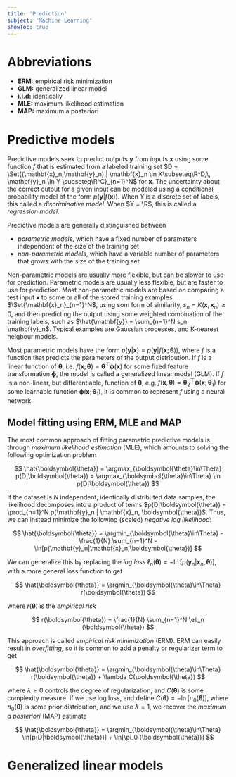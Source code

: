 ```yaml
---
title: 'Prediction'
subject: 'Machine Learning'
showToc: true
---
```


# Abbreviations
- **ERM:** empirical risk minimization
- **GLM:** generalized linear model
- **i.i.d:** identically
- **MLE:** maximum likelihood estimation
- **MAP:** maximum a posteriori

# Predictive models

Predictive models seek to predict outputs $\mathbf{y}$ from inputs $\mathbf{x}$ using some function $f$ that is estimated from a labeled training set $D = \Set{(\mathbf{x}_n,\mathbf{y}_n) | \mathbf{x}_n \in X\subseteq\R^D,\, \mathbf{y}_n \in Y \subseteq\R^C}_{n=1}^N$ for $\mathbf{x}$. The uncertainty about the correct output for a given input can be modeled using a conditional probability model of the form $p(\mathbf{y}|f(\mathbf{x}))$. When $Y$ is a discrete set of labels, this called a *discriminative model*. When $Y = \R$, this is called a *regression model*.

Predictive models are generally distinguished between 
- *parametric models*, which have a fixed number of parameters independent of the size of the training set
- *non-parametric models*, which have a variable number of parameters that grows with the size of the training set

Non-parametric models are usually more flexible, but can be slower to use for prediction. Parametric models are usually less flexible, but are faster to use for prediction. Most non-parametric models are based on comparing a test input $\mathbf{x}$ to some or all of the stored training examples $\Set{\mathbf{x}_n}_{n=1}^N$, using som form of similarity, $s_n = K(\mathbf{x}, \mathbf{x}_n) \geq 0$, and then predicting the output using some weighted combination of the training labels, such as $\hat{\mathbf{y}} = \sum_{n=1}^N s_n \mathbf{y}_n$. Typical examples are Gaussian processes, and K-nearest neigbour models.

Most parametric models have the form $p(\mathbf{y}|\mathbf{x}) = p(\mathbf{y}|f(\mathbf{x};\boldsymbol{\theta}))$, where $f$ is a function that predicts the parameters of the output distribution. If $f$ is a linear function of $\boldsymbol{\theta}$, i.e. $f(\mathbf{x}; \boldsymbol{\theta}) = \boldsymbol{\theta}^\top \boldsymbol{\phi}(\mathbf{x})$ for some fixed feature transformation $\boldsymbol{\phi}$, the model is called a generalized linear model (GLM). If $f$ is a non-linear, but differentiable, function of $\boldsymbol{\theta}$, e.g. $f(\mathbf{x},\boldsymbol{\theta}) = \boldsymbol{\theta}_2^\top \boldsymbol{\phi}(\mathbf{x};\boldsymbol{\theta}_1)$ for some learnable function $\boldsymbol{\phi}(\mathbf{x};\boldsymbol{\theta}_1)$, it is common to represent $f$ using a neural network.

## Model fitting using ERM, MLE and MAP

The most common approach of fitting parametric predictive models is through *maximum likelihood estimation* (MLE), which amounts to solving the following optimization problem 

$$
  \hat{\boldsymbol{\theta}} = \argmax_{\boldsymbol{\theta}\in\Theta} p(D|\boldsymbol{\theta}) = \argmax_{\boldsymbol{\theta}\in\Theta} \ln p(D|\boldsymbol{\theta})
$$

If the dataset is $N$ independent, identically distributed data samples, the likelihood decomposes into a product of terms $p(D|\boldsymbol{\theta}) = \prod_{n=1}^N p(\mathbf{y}_n | \mathbf{x}_n, \boldsymbol{\theta})$. Thus, we can instead minimize the following (scaled) *negative log likelihood*:

$$
  \hat{\boldsymbol{\theta}} = \argmin_{\boldsymbol{\theta}\in\Theta} -\frac{1}{N} \sum_{n=1}^N -\ln[p(\mathbf{y}_n|\mathbf{x}_n,\boldsymbol{\theta})]
$$

We can generalize this by replacing the *log loss* $\ell_n (\boldsymbol{\theta}) = -\ln[p(\mathbf{y}_n | \mathbf{x}_n,\boldsymbol{\theta})]$, with a more general loss function to get

$$
  \hat{\boldsymbol{\theta}} = \argmin_{\boldsymbol{\theta}\in\Theta} r(\boldsymbol{\theta})
$$

where $r(\boldsymbol{\theta})$ is the *empirical risk*

$$
  r(\boldsymbol{\theta}) = \frac{1}{N} \sum_{n=1}^N \ell_n (\boldsymbol{\theta})
$$

This approach is called *empirical risk minimization* (ERM). ERM can easily result in *overfitting*, so it is common to add a penalty or regularizer term to get

$$
  \hat{\boldsymbol{\theta}} = \argmin_{\boldsymbol{\theta}\in\Theta} r(\boldsymbol{\theta}) + \lambda C(\boldsymbol{\theta})
$$

where $\lambda\geq 0$ controls the degree of regularization, and $C(\boldsymbol{\theta})$ is some complexity measure. If we use log loss, and define $C(\boldsymbol{\theta}) = -\ln[\pi_0 (\boldsymbol{\theta})]$, where $\pi_0 (\boldsymbol{\theta})$ is some prior distribution, and we use $\lambda = 1$, we recover the *maximum a posteriori* (MAP) estimate

$$
  \hat{\boldsymbol{\theta}} = \argmin_{\boldsymbol{\theta}\in\Theta} \ln[p(D|\boldsymbol{\theta})] + \ln[\pi_0 (\boldsymbol{\theta})]
$$

# Generalized linear models